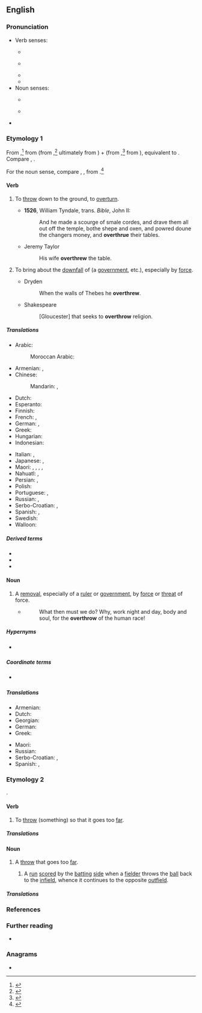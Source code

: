 ==English==
{{was wotd|2018|May|19}}

===Pronunciation===
* Verb senses:
** {{a|RP}} {{IPA|/əʊvəˈθɹəʊ/|lang=en}}
** {{a|GA}} {{IPA|/ˌoʊvɚˈθɹoʊ/|lang=en}}
** {{audio|en-us-overthrow.ogg|Audio (GA)|lang=en}}
** {{rhymes|əʊ|lang=en}}
* Noun senses:
** {{a|RP}} {{IPA|/ˈəʊvəθɹəʊ/|lang=en}}
** {{a|GA}} {{IPA|/ˈoʊvɚˌθɹoʊ/|lang=en}}
* {{hyphenation|over|throw|lang=en}}

===Etymology 1===
From {{inh|en|enm|overthrouen}},<ref>{{R:MED Online|entry=overthrouen, v.|id=MED32021|accessdate=12 February 2018}}</ref> from {{m|enm|over-}} (from {{inh|en|ang|ofer||over, above}},<ref>{{R:MED Online|entry=over-, pref.|id=MED31504|accessdate=12 February 2018}}</ref> ultimately from {{der|en|ine-pro|*upér-}}) + {{m|enm|throuen}} (from {{inh|en|ang|þrāwan||to twist, turn, writhe}},<ref>{{R:MED Online|entry=throuen, v.|id=MED45567|accessdate=12 February 2018}}</ref> from {{inh|en|gem-pro|*þrēaną||to twist, turn}}), equivalent to {{prefix|en|over|throw}}. Compare {{cog|nl|overdraaien}}, {{cog|de|überdrehen}}.

For the noun sense, compare {{inh|en|enm|overthrou}}, {{m|enm|overthroue||destruction, downfall}}, from {{m|enm|overthrouen}}.<ref>{{R:MED Online|entry=overthrou(e, n.|id=MED32020|date=12 February 2018}}</ref>

====Verb====
{{en-verb|overthrows|overthrowing|overthrew|overthrown}}

# {{lb|en|transitive|now|rare}} To [[throw]] down to the ground, to [[overturn]].
#* '''1526''', William Tyndale, trans. ''Bible'', John II:
#*: And he made a scourge of smale cordes, and drave them all out off the temple, bothe shepe and oxen, and powred doune the changers money, and '''overthrue''' their tables.
#* Jeremy Taylor
#*: His wife '''overthrew''' the table.
# {{lb|en|transitive}} To bring about the [[downfall]] of (a [[government]], etc.), especially by [[force]].
#: {{ux|en|I hate the current government, but not enough to want to '''overthrow''' them.}}
#* Dryden
#*: When the walls of Thebes he '''overthrew'''.
#* Shakespeare
#*: [Gloucester] that seeks to '''overthrow''' religion.

=====Translations=====
{{trans-top|to throw down to the ground}}
{{trans-mid}}
{{trans-bottom}}

{{trans-top|to bring about the downfall of}}
* Arabic: {{t|ar|أَطَاحَ}}
*: Moroccan Arabic: {{t|ary|طيّح|tr=ṭayyaḥ}}
* Armenian: {{t+|hy|տապալել}}, {{t+|hy|կործանել}}
* Chinese:
*: Mandarin: {{t+|cmn|推翻|tr=tuīfān|sc=Hani}}, {{t+|cmn|打翻|tr=dǎfān|sc=Hani}}
* Dutch: {{t+|nl|omverwerpen}}
* Esperanto: {{t|eo|faligi}}
* Finnish: {{t+|fi|kaataa}}
* French: {{t+|fr|renverser}}, {{t+|fr|déposer}}
* German: {{t+|de|stürzen}}, {{t|de|umstürzen}}
* Greek: {{t+|el|ανατρέπω}}
* Hungarian: {{t+|hu|megdönt}}
* Indonesian: {{t+|id|kudeta}}
{{trans-mid}}
* Italian: {{t+|it|deporre}}, {{t+|it|rovesciare}}
* Japanese: {{t+|ja|滅ぼす|tr=ほろぼす, horobosu}}, {{t+|ja|転覆|tr=てんぷくする, tenpuku-suru|alt=転覆する}}
* Maori: {{t|mi|taupoki}}, {{t|mi|whakatakahuri}}, {{t|mi|whakataupoki}}, {{t|mi|whakataka}}, {{t|mi|turaki}}
* Nahuatl: {{t|nah|tepeua}}, {{t|nah|tequiua}}
* Persian: {{t|fa|سرنگون کردن|tr=sarnegun kardan|sc=fa-Arab}}, {{t+|fa|برانداختن|tr=barandâxtan|sc=fa-Arab}}
* Polish: {{t+|pl|obalać}}
* Portuguese: {{t+|pt|derrocar}}, {{t+|pt|derrubar}}
* Russian: {{t+|ru|сверга́ть|impf}}, {{t+|ru|све́ргнуть|pf}}
* Serbo-Croatian: {{t+|sh|svrgnuti}}, {{t+|sh|srušiti}}
* Spanish: {{t+|es|derrocar}}, {{t+|es|derribar}}
* Swedish: {{t+|sv|störta}}
* Walloon: {{t+|wa|stårer}}
{{trans-bottom}}

=====Derived terms=====
* {{l|en|overthrowable}}
* {{l|en|overthrowal}}
* {{l|en|overthrower}}

====Noun====
{{en-noun}}

# A [[removal]], especially of a [[ruler]] or [[government]], by [[force#Noun|force]] or [[threat#Noun|threat]] of force.
#* {{RQ:Orwell Animal Farm|1}}
#*: What then must we do? Why, work night and day, body and soul, for the '''overthrow''' of the human race!

=====Hypernyms=====
* {{sense|removal by force}} {{l|en|downfall}}

=====Coordinate terms=====
* {{sense|removal by force}} {{l|en|collapse}}

=====Translations=====
{{trans-top|removal by force or threat of force}}
* Armenian: {{t+|hy|տապալում}}
* Dutch: {{t+check|nl|ondergang|m}}
* Georgian: {{t|ka|გადატრიალება}}
* German: {{t+|de|Umsturz|m}}
* Greek: {{t+|el|ανατροπή|f}}
{{trans-mid}}
* Maori: {{t|mi|whakatakahurihanga}}
* Russian: {{t+|ru|сверже́ние|n}}
* Serbo-Croatian: {{t|sh|svrgnuće}}, {{t+|sh|prevrat}}
* Spanish: {{t+|es|derrocamiento|m}}, {{t+|es|deposición|f}}
{{trans-bottom}}

===Etymology 2===
{{prefix|en|over|throw}}.

====Verb====
{{en-verb|overthrows|overthrowing|overthrew|overthrown}}

# {{lb|en|transitive|intransitive}} To [[throw#Verb|throw]] (something) so that it goes too [[far]].

=====Translations=====
{{trans-top|to throw (something) so that it goes too far}}
{{trans-mid}}
{{trans-bottom}}

====Noun====
{{en-noun}}

# {{lb|en|sports}} A [[throw#Noun|throw]] that goes too [[far]].
#: {{ux|en|He '''overthrew''' first base, for an error.}}
## {{lb|en|cricket}} A [[run#Noun|run]] [[score#Verb|scored]] by the [[batting#Adjective|batting]] [[side#Noun|side]] when a [[fielder]] throws the [[ball#Noun|ball]] back to the [[infield]], whence it continues to the opposite [[outfield]].

=====Translations=====
{{trans-top|throw that goes too far}}
{{trans-mid}}
{{trans-bottom}}

===References===
<references />

===Further reading===
* {{pedia|overthrow|overthrow (disambiguation)}}

===Anagrams===
* {{anagrams|en|throw over}}